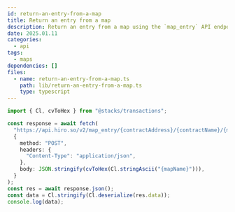 ```yaml
---
id: return-an-entry-from-a-map
title: Return an entry from a map
description: Return an entry from a map using the `map_entry` API endpoint.
date: 2025.01.11
categories:
  - api
tags:
  - maps
dependencies: []
files:
  - name: return-an-entry-from-a-map.ts
    path: lib/return-an-entry-from-a-map.ts
    type: typescript
---
```


```typescript
import { Cl, cvToHex } from "@stacks/transactions";

const response = await fetch(
  "https://api.hiro.so/v2/map_entry/{contractAddress}/{contractName}/{mapName}",
  {
    method: "POST",
    headers: {
      "Content-Type": "application/json",
    },
    body: JSON.stringify(cvToHex(Cl.stringAscii("{mapName}"))),
  }
);
const res = await response.json();
const data = Cl.stringify(Cl.deserialize(res.data));
console.log(data);
```